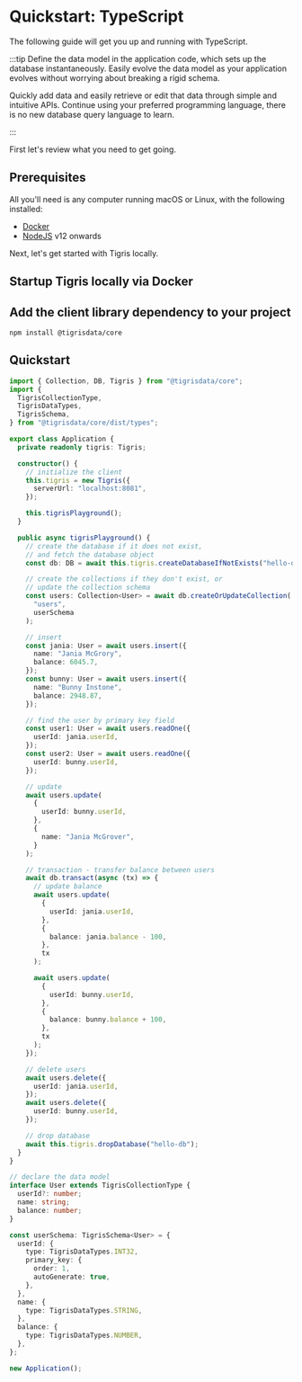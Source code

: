 # Quickstart: TypeScript

The following guide will get you up and running with TypeScript.

:::tip
Define the data model in the application code, which sets up the database
instantaneously. Easily evolve the data model as your application evolves
without worrying about breaking a rigid schema.

Quickly add data and easily retrieve or edit that data through simple and
intuitive APIs. Continue using your preferred programming language, there is
no new database query language to learn.

:::

First let's review what you need to get going.

## Prerequisites

All you'll need is any computer running macOS or Linux, with the following
installed:

- [Docker](https://docs.docker.com/get-docker/)
- [NodeJS](https://nodejs.org/en/) v12 onwards

Next, let's get started with Tigris locally.

## Startup Tigris locally via Docker


<StartupLocally />

## Add the client library dependency to your project

```shell
npm install @tigrisdata/core
```

## Quickstart

```typescript title=app.ts
import { Collection, DB, Tigris } from "@tigrisdata/core";
import {
  TigrisCollectionType,
  TigrisDataTypes,
  TigrisSchema,
} from "@tigrisdata/core/dist/types";

export class Application {
  private readonly tigris: Tigris;

  constructor() {
    // initialize the client
    this.tigris = new Tigris({
      serverUrl: "localhost:8081",
    });

    this.tigrisPlayground();
  }

  public async tigrisPlayground() {
    // create the database if it does not exist,
    // and fetch the database object
    const db: DB = await this.tigris.createDatabaseIfNotExists("hello-db");

    // create the collections if they don't exist, or
    // update the collection schema
    const users: Collection<User> = await db.createOrUpdateCollection(
      "users",
      userSchema
    );

    // insert
    const jania: User = await users.insert({
      name: "Jania McGrory",
      balance: 6045.7,
    });
    const bunny: User = await users.insert({
      name: "Bunny Instone",
      balance: 2948.87,
    });

    // find the user by primary key field
    const user1: User = await users.readOne({
      userId: jania.userId,
    });
    const user2: User = await users.readOne({
      userId: bunny.userId,
    });

    // update
    await users.update(
      {
        userId: bunny.userId,
      },
      {
        name: "Jania McGrover",
      }
    );

    // transaction - transfer balance between users
    await db.transact(async (tx) => {
      // update balance
      await users.update(
        {
          userId: jania.userId,
        },
        {
          balance: jania.balance - 100,
        },
        tx
      );

      await users.update(
        {
          userId: bunny.userId,
        },
        {
          balance: bunny.balance + 100,
        },
        tx
      );
    });

    // delete users
    await users.delete({
      userId: jania.userId,
    });
    await users.delete({
      userId: bunny.userId,
    });

    // drop database
    await this.tigris.dropDatabase("hello-db");
  }
}

// declare the data model
interface User extends TigrisCollectionType {
  userId?: number;
  name: string;
  balance: number;
}

const userSchema: TigrisSchema<User> = {
  userId: {
    type: TigrisDataTypes.INT32,
    primary_key: {
      order: 1,
      autoGenerate: true,
    },
  },
  name: {
    type: TigrisDataTypes.STRING,
  },
  balance: {
    type: TigrisDataTypes.NUMBER,
  },
};

new Application();
```
